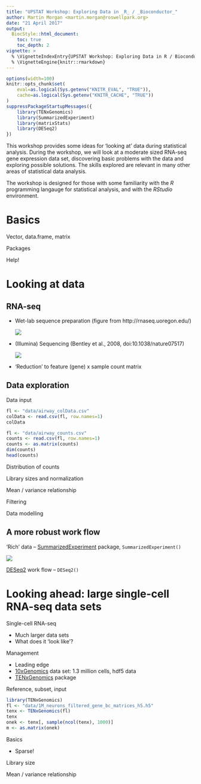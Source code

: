 ```yaml
---
title: "UPSTAT Workshop: Exploring Data in _R_ / _Bioconductor_"
author: Martin Morgan <martin.morgan@roswellpark.org>
date: "21 April 2017"
output:
  BiocStyle::html_document:
    toc: true
    toc_depth: 2
vignette: >
  % \VignetteIndexEntry{UPSTAT Workshop: Exploring Data in R / Bioconductor}
  % \VignetteEngine{knitr::rmarkdown}
---
```


```r
options(width=100)
knitr::opts_chunk$set(
    eval=as.logical(Sys.getenv("KNITR_EVAL", "TRUE")),
    cache=as.logical(Sys.getenv("KNITR_CACHE", "TRUE"))
)
suppressPackageStartupMessages({
    library(TENxGenomics)
    library(SummarizedExperiment)
    library(matrixStats)
    library(DESeq2)
})
```

This workshop provides some ideas for 'looking at' data during
statistical analysis.  During the workshop, we will look at a moderate
sized RNA-seq gene expression data set, discovering basic problems
with the data and exploring possible solutions. The skills explored
are relevant in many other areas of statistical data analysis.

The workshop is designed for those with some familiarity with the _R_
programming langauge for statistical analysis, and with the _RStudio_
environment.

# Basics

Vector, data.frame, matrix

Packages

Help!

# Looking at data

## RNA-seq

- Wet-lab sequence preparation (figure from http://rnaseq.uoregon.edu/)

    ![](fig-rna-seq.png)

- (Illumina) Sequencing (Bentley et al., 2008, doi:10.1038/nature07517)

    ![](http://nature.com/nature/journal/v456/n7218/images/nature07517-f1.2.jpg)

- 'Reduction' to feature (gene) x sample count matrix

## Data exploration

Data input

```r
fl <- "data/airway_colData.csv"
colData <- read.csv(fl, row.names=1)
colData
```

```r
fl <- "data/airway_counts.csv"
counts <- read.csv(fl, row.names=1)
counts <- as.matrix(counts)
dim(counts)
head(counts)
```

Distribution of counts

Library sizes and normalization

Mean / variance relationship

Filtering

Data modelling

## A more robust work flow

'Rich' data -- [SummarizedExperiment][] package,
`SummarizedExperiment()`

![](SummarizedExperiment.png)

[DESeq2][] work flow -- `DESeq2()`

# Looking ahead: large single-cell RNA-seq data sets

Single-cell RNA-seq

- Much larger data sets
- What does it 'look like'?

Management

- Leading edge
- [10xGenomics][] data set: 1.3 million cells, hdf5 data
- [TENxGenomics][] package

Reference, subset, input

```r
library(TENxGenomics)
fl <- "data/1M_neurons_filtered_gene_bc_matrices_h5.h5"
tenx <- TENxGenomics(fl)
tenx
onek <- tenx[, sample(ncol(tenx), 1000)]
m <- as.matrix(onek)
```

Basics

- Sparse!

Library size

Mean / variance relationship

[SummarizedExperiment]: https://bioconductor.org/packages/SummarizedExperiment
[DESeq2]: https://bioconductor.org/packages/DESeq2
[10xGenomics]: https://support.10xgenomics.com/single-cell/datasets/1M_neurons
[TENxGenomics]: https://github.com/mtmorgan/TENxGenomics

